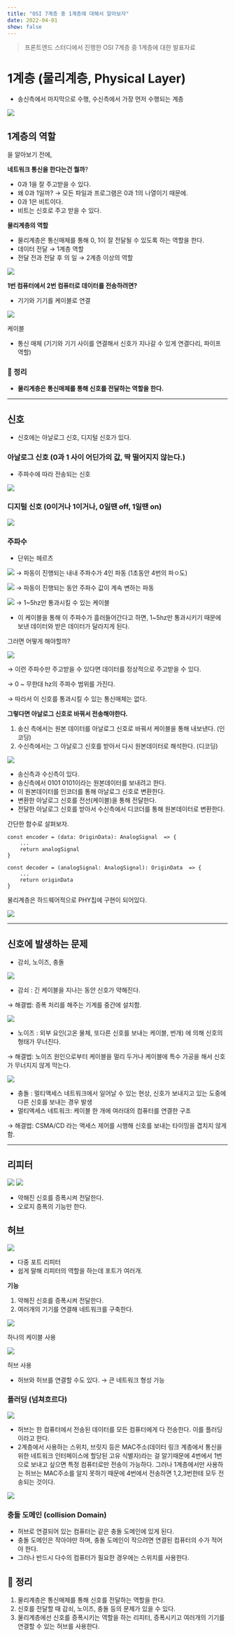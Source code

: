 ```yaml
---
title: "OSI 7계층 중 1계층에 대해서 알아보자"
date: 2022-04-01
show: false
---
```


> 프론트앤드 스터디에서 진행한 OSI 7계층 중 1계층에 대한 발표자료

# 1계층 (물리계층, Physical Layer)

- 송신측에서 마지막으로 수행, 수신측에서 가장 먼저 수행되는 계층

![](https://media.vlpt.us/images/nsunny0908/post/fc9fdd09-d01c-46b6-b666-0fdd3dfe39fb/image.png)

## 1계층의 역할

을 알아보기 전에,

**네트워크 통신을 한다는건 뭘까**?

- 0과 1을 잘 주고받을 수 있다.
- 왜 0과 1일까? → 모든 파일과 프로그램은 0과 1의 나열이기 때문에.
- 0과 1은 비트이다.
- 비트는 신호로 주고 받을 수 있다.

**물리계층의 역할**

- 물리계층은 통신매체를 통해 0, 1이 잘 전달될 수 있도록 하는 역할을 한다.
- 데이터 전달 → 1계층 역할
- 전달 전과 전달 후 의 일 → 2계층 이상의 역할

![](https://media.vlpt.us/images/nsunny0908/post/446bd566-486e-42bf-bdc9-aac0d456bfd3/image.png)

**1번 컴퓨터에서 2번 컴퓨터로 데이터를 전송하려면?**

- 기기와 기기를 케이블로 연결

![](https://media.vlpt.us/images/nsunny0908/post/8d533456-6c46-4de0-b1f9-815084744c4f/image.png)

케이블

- 통신 매체 (기기와 기기 사이를 연결해서 신호가 지나갈 수 있게 연결다리, 파이프 역할)

### 📝 정리

- **물리계층은 통신매체를 통해 신호를 전달하는 역할을 한다.**

---

## 신호

- 신호에는 아날로그 신호, 디지털 신호가 있다.

### 아날로그 신호 (0과 1 사이 어딘가의 값, 딱 떨어지지 않는다.)

- 주파수에 따라 전송되는 신호

![](https://media.vlpt.us/images/nsunny0908/post/310b1015-7114-41c8-a03a-451948add571/image.png)

### 디지털 신호 (0이거나 1이거나, 0일땐 off, 1일땐 on)

![](https://media.vlpt.us/images/nsunny0908/post/269e88b4-3eca-4ae9-b96d-db7887b4be64/image.png)

### 주파수

- 단위는 헤르츠

![](https://media.vlpt.us/images/nsunny0908/post/0ed5c5f8-8603-467e-9e4b-ffc83bffb31e/image.png)
→ 파동이 진행되는 내내 주파수가 4인 파동 (1초동안 4번의 파ㅇ도)

![](https://media.vlpt.us/images/nsunny0908/post/4f6fbc0f-0d4f-4471-ad50-9b0cff8133d3/image.png)
→ 파동이 진행되는 동안 주파수 값이 계속 변하는 파동

![](https://media.vlpt.us/images/nsunny0908/post/8d533456-6c46-4de0-b1f9-815084744c4f/image.png)
→ 1~5hz만 통과시킬 수 있는 케이블

- 이 케이블을 통해 이 주파수가 흘러들어간다고 하면, 1~5hz만 통과시키기 때문에 보낸 데이터와 받은 데이터가 달라지게 된다.

그러면 어떻게 해야할까?

![](https://media.vlpt.us/images/nsunny0908/post/269e88b4-3eca-4ae9-b96d-db7887b4be64/image.png)

→ 이런 주파수만 주고받을 수 있다면 데이터를 정상적으로 주고받을 수 있다.

→ 0 ~ 무한대 hz의 주파수 범위를 가진다.

→ 따라서 이 신호를 통과시킬 수 있는 통신매체는 없다.

**그렇다면 아날로그 신호로 바꿔서 전송해야한다.**

1. 송신 측에서는 원본 데이터를 아날로그 신호로 바꿔서 케이블을 통해 내보낸다. (인코딩)
2. 수신측에서는 그 아날로그 신호를 받아서 다시 원본데이터로 해석한다. (디코딩)

![](https://media.vlpt.us/images/nsunny0908/post/c805a30d-342b-46a0-a3c4-f47d2262718f/image.png)

- 송신측과 수신측이 있다.
- 송신측에서 0101 0101이라는 원본데이터를 보내려고 한다.
- 이 원본데이터를 인코더를 통해 아날로그 신호로 변환한다.
- 변환한 아날로그 신호를 전선(케이블)을 통해 전달한다.
- 전달한 아날로그 신호를 받아서 수신측에서 디코더를 통해 원본데이터로 변환한다.

간단한 함수로 살펴보자.

```tsx
const encoder = (data: OriginData): AnalogSignal  => {
	...
	return analogSignal
}

const decoder = (analogSignal: AnalogSignal): OriginData  => {
	...
	return originData
}
```

물리계층은 하드웨어적으로 PHY칩에 구현이 되어있다.

![](https://media.vlpt.us/images/nsunny0908/post/bcaa030a-78fe-4bea-8a1a-458f71081b26/image.png)

---

## 신호에 발생하는 문제

- 감쇠, 노이즈, 충돌

![](https://media.vlpt.us/images/nsunny0908/post/63869434-a7fc-4f5c-bafc-0ea82357ec83/image.png)

- 감쇠 : 긴 케이블을 지나는 동안 신호가 약해진다.

→ 해결법: 증폭 처리를 해주는 기계를 중간에 설치함.

![](https://media.vlpt.us/images/nsunny0908/post/02d6a47a-b4e6-48b9-adf9-19cff13d0f31/image.png)

- 노이즈 : 외부 요인(고온 물체, 또다른 신호를 보내는 케이블, 번개) 에 의해 신호의 형태가 무너진다.

→ 해결법: 노이즈 원인으로부터 케이블을 멀리 두거나 케이블에 특수 가공을 해서 신호가 무너지지 않게 막는다.

![](https://media.vlpt.us/images/nsunny0908/post/c73ae80c-c831-44ba-9dc5-8a7230f5b27a/image.png)

- 충돌 : 멀티액세스 네트워크에서 일어날 수 있는 현상, 신호가 보내지고 있는 도중에 다른 신호를 보내는 경우 발생
- 멀티액세스 네트워크: 케이블 한 개에 여러대의 컴퓨터를 연결한 구조

→ 해결법: CSMA/CD 라는 액세스 제어를 시행해 신호를 보내는 타이밍을 겹치지 않게 함.

---

## 리피터

![](https://media.vlpt.us/images/nsunny0908/post/18383ee2-e1fe-41f4-b086-d3692263d056/image.png)
![](https://media.vlpt.us/images/nsunny0908/post/4aa0d234-f2ce-4a25-bc91-75659d5d2eed/image.png)

- 약해진 신호를 증폭시켜 전달한다.
- 오로지 증폭의 기능만 한다.

## 허브

![](https://media.vlpt.us/images/nsunny0908/post/315985ac-e16e-46d9-8896-402b5f5fa8bf/image.png)

- 다중 포트 리피터
- 쉽게 말해 리피터의 역할을 하는데 포트가 여러개.

**기능**

1. 약해진 신호를 증폭시켜 전달한다.
2. 여러개의 기기를 연결해 네트워크를 구축한다.

![](https://media.vlpt.us/images/nsunny0908/post/8d533456-6c46-4de0-b1f9-815084744c4f/image.png)

하나의 케이블 사용

![](https://media.vlpt.us/images/nsunny0908/post/41244c30-6d17-488b-9bca-8ea35d74a92f/image.png)

허브 사용

- 허브와 허브를 연결할 수도 있다. → 큰 네트워크 형성 가능

### 플러딩 (넘쳐흐르다)

![](https://media.vlpt.us/images/nsunny0908/post/11ec8e4a-4bce-4086-b958-9f3bf49c7df5/image.png)

- 허브는 한 컴퓨터에서 전송된 데이터를 모든 컴퓨터에게 다 전송한다. 이를 플러딩이라고 한다.
- 2계층에서 사용하는 스위치, 브릿지 등은 MAC주소(데이터 링크 계층에서 통신을 위한 네트워크 인터페이스에 할당된 고유 식별자)라는 걸 알기때문에 4번에서 1번으로 보내고 싶으면 특정 컴퓨터로만 전송이 가능하다.
  그러나 1계층에서만 사용하는 허브는 MAC주소를 알지 못하기 때문에 4번에서 전송하면 1,2,3번한테 모두 전송되는 것이다.

![](https://media.vlpt.us/images/nsunny0908/post/1f3f5ce4-50e4-4ba5-a891-163e259d24b9/image.png)

### 충돌 도메인 (collision Domain)

- 허브로 연결되어 있는 컴퓨터는 같은 충돌 도메인에 있게 된다.
- 충돌 도메인은 작아야만 하며, 충돌 도메인이 작으려면 연결된 컴퓨터의 수가 적어야 한다.
- 그러나 반드시 다수의 컴퓨터가 필요한 경우에는 스위치를 사용한다.

## 📝 정리

1. 물리계층은 통신매체를 통해 신호를 전달하는 역할을 한다.
2. 신호를 전달할 때 감쇠, 노이즈, 충돌 등의 문제가 있을 수 있다.
3. 물리계층에선 신호를 증폭시키는 역할을 하는 리피터, 증폭시키고 여러개의 기기를 연결할 수 있는 허브를 사용한다.
